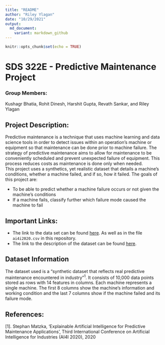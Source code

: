 ```yaml
---
title: "README"
author: "Riley Ylagan"
date: "10/29/2021"
output: 
  md_document:
    variant: markdown_github
---
```


```r
knitr::opts_chunk$set(echo = TRUE)
```
# SDS 322E - Predictive Maintenance Project

### Group Members:
Kushagr Bhatia, Rohit Dinesh, Harshit Gupta, Revath Sankar, and Riley Ylagan

## Project Description:
Predictive maintenance is a technique that uses machine learning and data science tools in order to detect issues within an operation's machine or equipment so that maintenance can be done prior to machine failure. The strategy of predictive maintenance aims to allow for maintenance to be conveniently scheduled and prevent unexpected failure of equipment. This process reduces costs as maintenance is done only when needed.\
This project uses a synthetics, yet realistic dataset that details a machine's conditions, whether a machine failed, and if so, how it failed. The goals of this project are:\
  
- To be able to predict whether a machine failure occurs or not given the machine's conditions
- If a machine fails, classify further which failure mode caused the machine to fail

## Important Links:
- The link to the data set can be found [here](https://archive.ics.uci.edu/ml/machine-learning-databases/00601/). As well as in the file `ai4i2020.csv` in this repository.
- The link to the description of the dataset can be found [here](https://archive.ics.uci.edu/ml/datasets/AI4I+2020+Predictive+Maintenance+Dataset).

## Dataset Information
The dataset used is a "synthetic dataset that reflects real predictive maintenance encountered in industry"<sup>1</sup>. It consists of 10,000 data points stored as rows with 14 features in columns. Each machine represents a single machine. The first 8 columns show the machine's information and working condition and the last 7 columns show if the machine failed and its failure mode. 

## References:
[1]. Stephan Matzka, 'Explainable Artificial Intelligence for Predictive Maintenance Applications', Third International Conference on Artificial Intelligence for Industries (AI4I 2020), 2020

